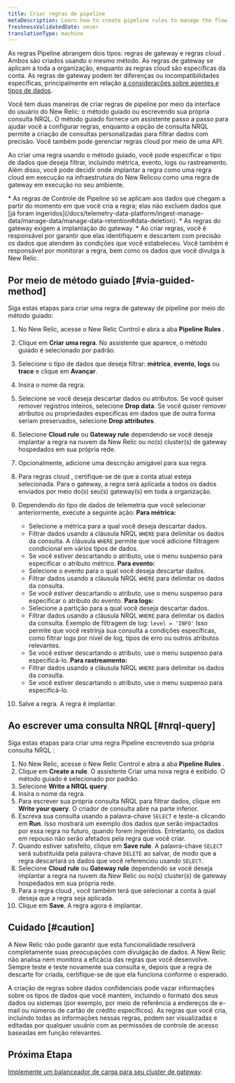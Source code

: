 ```yaml
---
title: Criar regras de pipeline
metaDescription: Learn how to create pipeline rules to manage the flow of data from your monitored entities to New Relic.
freshnessValidatedDate: never
translationType: machine
---
```


As regras Pipeline abrangem dois tipos: regras de gateway e regras cloud . Ambos são criados usando o mesmo método. As regras de gateway se aplicam a toda a organização, enquanto as regras cloud são específicas da conta. As regras de gateway podem ter diferenças ou incompatibilidades específicas, principalmente em relação [a considerações sobre agentes e tipos de dados](/docs/new-relic-control/pipeline-control/data-dropping-gateway).

Você tem duas maneiras de criar regras de pipeline por meio da interface do usuário do New Relic: o método guiado ou escrevendo sua própria consulta NRQL. O método guiado fornece um assistente passo a passo para ajudar você a configurar regras, enquanto a opção de consulta NRQL permite a criação de consultas personalizadas para filtrar dados com precisão. Você também pode gerenciar regras cloud por meio de uma API.

Ao criar uma regra usando o método guiado, você pode especificar o tipo de dados que deseja filtrar, incluindo métrica, evento, logs ou rastreamento. Além disso, você pode decidir onde implantar a regra como uma regra cloud em execução na infraestrutura do New Relicou como uma regra de gateway em execução no seu ambiente.

<Callout variant="important">
  * As regras de Controle de Pipeline só se aplicam aos dados que chegam a partir do momento em que você cria a regra; elas não excluem dados que [já foram ingeridos](/docs/telemetry-data-platform/ingest-manage-data/manage-data/manage-data-retention#data-deletion).
  * As regras do gateway exigem a implantação do gateway.
  * Ao criar regras, você é responsável por garantir que elas identifiquem e descartem com precisão os dados que atendem às condições que você estabeleceu. Você também é responsável por monitorar a regra, bem como os dados que você divulga à New Relic.
</Callout>

## Por meio de método guiado [#via-guided-method]

Siga estas etapas para criar uma regra de gateway de pipeline por meio do método guiado:

1. No New Relic, acesse o New Relic Control e abra a aba **Pipeline Rules** .

2. Clique em **Criar uma regra**. No assistente que aparece, o método guiado é selecionado por padrão.

3. Selecione o tipo de dados que deseja filtrar: **métrica**, **evento**, **logs** ou **trace** e clique em **Avançar**.

4. Insira o nome da regra.

5. Selecione se você deseja descartar dados ou atributos. Se você quiser remover registros inteiros, selecione **Drop data**. Se você quiser remover atributos ou propriedades específicas em dados que de outra forma seriam preservados, selecione **Drop attributes**.

6. Selecione **Cloud rule** ou **Gateway rule** dependendo se você deseja implantar a regra na nuvem da New Relic ou no(s) cluster(s) de gateway hospedados em sua própria rede.

7. Opcionalmente, adicione uma descrição amigável para sua regra.

8. Para regras cloud , certifique-se de que a conta atual esteja selecionada. Para o gateway, a regra será aplicada a todos os dados enviados por meio do(s) seu(s) gateway(s) em toda a organização.

9. Dependendo do tipo de dados de telemetria que você selecionar anteriormente, execute a seguinte ação: **Para métrica:**

   * Selecione a métrica para a qual você deseja descartar dados.
   * Filtrar dados usando a cláusula NRQL `WHERE` para delimitar os dados da consulta. A cláusula `WHERE` permite que você adicione filtragem condicional em vários tipos de dados.
   * Se você estiver descartando o atributo, use o menu suspenso para especificar o atributo métrico. **Para evento:**
   * Selecione o evento para o qual você deseja descartar dados.
   * Filtrar dados usando a cláusula NRQL `WHERE` para delimitar os dados da consulta.
   * Se você estiver descartando o atributo, use o menu suspenso para especificar o atributo do evento. **Para logs:**
   * Selecione a partição para a qual você deseja descartar dados.
   * Filtrar dados usando a cláusula NRQL `WHERE` para delimitar os dados da consulta. Exemplo de filtragem de log: `level = 'INFO'` Isso permite que você restrinja sua consulta a condições específicas, como filtrar logs por nível de log, tipos de erro ou outros atributos relevantes.
   * Se você estiver descartando o atributo, use o menu suspenso para especificá-lo. **Para rastreamento:**
   * Filtrar dados usando a cláusula NRQL `WHERE` para delimitar os dados da consulta.
   * Se você estiver descartando o atributo, use o menu suspenso para especificá-lo.

10. Salve a regra. A regra é implantar.

## Ao escrever uma consulta NRQL [#nrql-query]

Siga estas etapas para criar uma regra Pipeline escrevendo sua própria consulta NRQL :

1. No New Relic, acesse o New Relic Control e abra a aba **Pipeline Rules** .
2. Clique em **Create a rule**. O assistente Criar uma nova regra é exibido. O método guiado é selecionado por padrão.
3. Selecione **Write a NRQL query**.
4. Insira o nome da regra.
5. Para escrever sua própria consulta NRQL para filtrar dados, clique em **Write your query**. O criador de consulta abre na parte inferior.
6. Escreva sua consulta usando a palavra-chave `SELECT` e teste-a clicando em **Run**. Isso mostrará um exemplo dos dados que serão impactados por essa regra no futuro, quando forem ingeridos. Entretanto, os dados em repouso não serão afetados pela regra que você criar.
7. Quando estiver satisfeito, clique em **Save rule**. A palavra-chave `SELECT` será substituída pela palavra-chave `DELETE` ao salvar, de modo que a regra descartará os dados que você referenciou usando `SELECT`.
8. Selecione **Cloud rule** ou **Gateway rule** dependendo se você deseja implantar a regra na nuvem da New Relic ou no(s) cluster(s) de gateway hospedados em sua própria rede.
9. Para a regra cloud , você também terá que selecionar a conta à qual deseja que a regra seja aplicada.
10. Clique em **Save**. A regra agora é implantar.

## Cuidado [#caution]

A New Relic não pode garantir que esta funcionalidade resolverá completamente suas preocupações com divulgação de dados. A New Relic não analisa nem monitora a eficácia das regras que você desenvolve. Sempre teste e teste novamente sua consulta e, depois que a regra de descarte for criada, certifique-se de que ela funciona conforme o esperado.

A criação de regras sobre dados confidenciais pode vazar informações sobre os tipos de dados que você mantém, incluindo o formato dos seus dados ou sistemas (por exemplo, por meio de referência a endereços de e-mail ou números de cartão de crédito específicos). As regras que você cria, incluindo todas as informações nessas regras, podem ser visualizadas e editadas por qualquer usuário com as permissões de controle de acesso baseadas em função relevantes.

## Próxima Etapa

[Implemente um balanceador de carga para seu cluster de gateway](/docs/new-relic-control/pipeline-control/load-balancer-for-gateway).